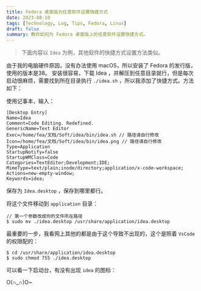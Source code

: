 ```yaml
---
title: Fedora 桌面版为任意软件设置快捷方式
date: 2023-08-10
tags: [Technology, Log, Tips, Fedora, Linux]
draft: false
summary: 教你如何为 Fedora 桌面版上的任意软件设置快捷方式。
---
```


> 下面内容以 `Idea` 为例，其他软件的快捷方式设置方法类似。

由于我的电脑硬件原因，没有办法使用 macOS，所以安装了 Fedora 的发行版，使用的版本是38。
安装很容易，下载 Idea ，并解压到任意目录就行，但是每次启动很麻烦，需要找到所在目录执行 `./idea.sh` ，所以我添加了快捷方式。方法如下：

使用记事本，输入：

```
[Desktop Entry]
Name=Idea
Comment=Code Editing. Redefined.
GenericName=Text Editor
Exec=/home/fea/文档/Soft/idea/bin/idea.sh // 路径请自行修改
Icon=/home/fea/文档/Soft/idea/bin/idea.png // 路径请自行修改
Type=Application
StartupNotify=false
StartupWMClass=Code
Categories=TextEditor;Development;IDE;
MimeType=text/plain;inode/directory;application/x-code-workspace;
Actions=new-empty-window;
Keywords=idea;
```

保存为 `Idea.desktop` ，保存到哪里都行。

将这个文件移动到 `application` 目录：

```
// 第一个参数改成你的文件所在路径
$ sudo mv ./idea.desktop /usr/share/application/idea.desktop
```

最重要的一步，我看网上其他的都是由于这个导致不出现的，这个是照着 `VsCode` 的权限配的：

```
$ cd /usr/share/application/idea.desktop
$ sudo chmod 755 ./idea.desktop
```

可以看一下启动台，有没有出现 `idea` 的图标：

O(∩_∩)O~
